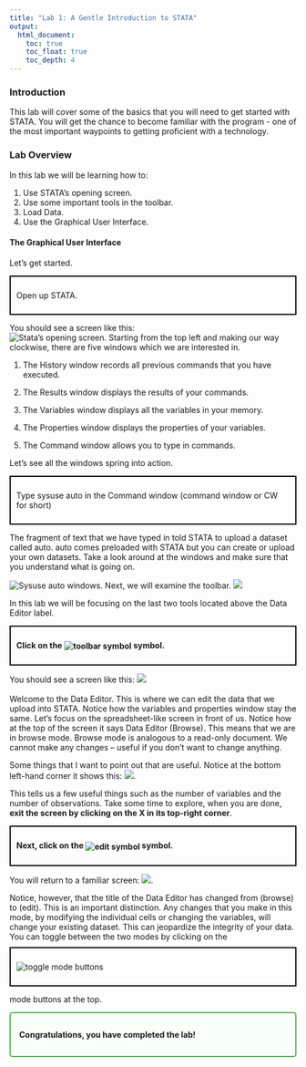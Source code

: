 ```yaml
---
title: "Lab 1: A Gentle Introduction to STATA"
output: 
  html_document:
    toc: true
    toc_float: true
    toc_depth: 4
---
```


### Introduction
This lab will cover some of the basics that you will need to get started with STATA. You will get the chance to become familiar with the program - one of the most important waypoints to getting proficient with a technology. 

### Lab Overview
In this lab we will be learning how to:

  1. Use STATA's opening screen.
  2. Use some important tools in the toolbar. 
  3. Load Data. 
  4. Use the Graphical User Interface. 

#### The Graphical User Interface
Let's get started. 

<div style="border: 2px solid black; padding: 10px; margin: 10px 0;">
Open up STATA.
</div>

You should see a screen like this:  
![Stata's opening screen.](images/lab 1/Picture1.jpg) 
Starting from the top left and making our way clockwise, there are five windows which we are interested in.  

1) The History window records all previous commands that you have executed.  

2) The Results window displays the results of your commands.  

3) The Variables window displays all the variables in your memory.  

4) The Properties window displays the properties of your variables. 

5) The Command window allows you to type in commands.  

Let's see all the windows spring into action.

<div style="border: 2px solid black; padding: 10px; margin: 10px 0;">
Type sysuse auto in the Command window (command window or CW for short)
</div>

The fragment of text that we have typed in told STATA to upload a dataset called auto. auto comes preloaded with STATA but you can create or upload your own datasets. Take a look around at the windows and make sure that you understand what is going on.

![Sysuse auto windows.](images/lab 1/Picture2.jpg)
Next, we will examine the toolbar. 
![](images/lab 1/Picture3.png)

In this lab we will be focusing on the last two tools located above the Data Editor label.

<div style="border: 2px solid black; padding: 10px; margin: 10px 0;">
<strong>Click on the
<img src="images/lab 1/Picture4.jpg" alt="toolbar symbol" style="vertical-align: middle;"> symbol.</strong>
</div>

You should see a screen like this: 
![](images/lab 1/Picture5.jpg)
<br><br>
Welcome to the Data Editor. This is where we can edit the data that we upload into STATA. Notice how the variables and properties window stay the same. Let’s focus on the spreadsheet-like screen in front of us. Notice how at the top of the screen it says Data Editor (Browse). This means that we are in browse mode. Browse mode is analogous to a read-only document. We cannot make any changes – useful if you don’t want to change anything.  

Some things that I want to point out that are useful. Notice at the bottom left-hand corner it shows this:
![](images/lab 1/Picture7.jpg). 

This tells us a few useful things such as the number of variables and the number of observations. Take some time to explore, when you are done, <strong>exit the screen by clicking on the X in its top-right corner</strong>.

<div style="border: 2px solid black; padding: 10px; margin: 10px 0;">
<strong>Next, click on the <img src="images/lab 1/Picture8.jpg" alt="edit symbol" style="vertical-align: middle;"> symbol.</strong>
</div>

You will return to a familiar screen: 
![](images/lab 1/Picture9.jpg).

Notice, however, that the title of the Data Editor has changed from (browse) to (edit). This is an important distinction. Any changes that you make in this mode, by modifying the individual cells or changing the variables, will change your existing dataset. This can jeopardize the integrity of your data. You can toggle between the two modes by clicking on the
<div style="border: 2px solid black; padding: 10px; margin: 10px 0;">
<img src="images/lab 1/Picture10.jpg" alt="toggle mode buttons" style="vertical-align: middle;">
</div>
mode buttons at the top.

<div style="border: 2px solid #4CAF50; padding: 15px; border-radius: 5px; background-color: #f9fff9;">
<b>Congratulations, you have completed the lab!</b>
</div>

<div class="tocify-extend-page" data-unique="tocify-extend-page" style="height: 0;"></div>

